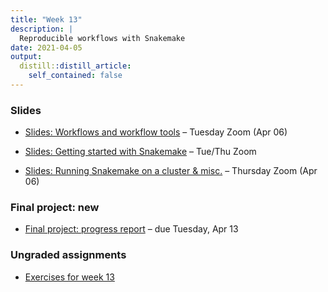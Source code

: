 ```yaml
---
title: "Week 13"
description: |
  Reproducible workflows with Snakemake
date: 2021-04-05
output:
  distill::distill_article:
    self_contained: false
---
```


### Slides

- [Slides: Workflows and workflow tools](../week-13/slides/13-1.html) -- Tuesday Zoom (Apr 06)
 
- [Slides: Getting started with Snakemake](../week-13/slides/13-2.html) -- Tue/Thu Zoom

- [Slides: Running Snakemake on a cluster & misc.](../week-13/slides/13-3.html) -- Thursday Zoom (Apr 06)

### Final project: new

- [Final project: progress report](../../finalproject_progress.html) -- due Tuesday, Apr 13

### Ungraded assignments

- [Exercises for week 13](../../w13_exercises.html)
